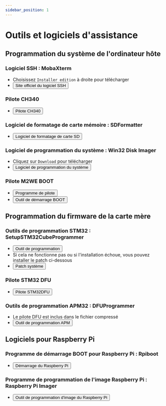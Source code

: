 ```yaml
---
sidebar_position: 1
---
```




# Outils et logiciels d'assistance

## **Programmation du système de l'ordinateur hôte**

### Logiciel SSH : MobaXterm
* Choisissez `Installer edition` à droite pour télécharger
* <Button variant="contained" disableElevation href="https://mobaxterm.mobatek.net/download-home-edition.html">Site officiel du logiciel SSH</Button>

### Pilote CH340
* <Button variant="contained" disableElevation href="https://cdn.mellow.klipper.cn/EXE/CH340.zip">Pilote CH340</Button>

### Logiciel de formatage de carte mémoire : SDFormatter
* <Button variant="contained" disableElevation href="https://www.waveshare.net/w/upload/d/d7/Panasonic_SDFormatter.zip">Logiciel de formatage de carte SD</Button>

### Logiciel de programmation du système : Win32 Disk Imager
* Cliquez sur `Download` pour télécharger
* <Button variant="contained" disableElevation href="https://sourceforge.net/projects/win32diskimager/">Logiciel de programmation du système</Button>

### Pilote M2WE BOOT
* <Button variant="contained" disableElevation href="https://cdn.mellow.klipper.cn/Utils/zadig-2.7.exe">Programme de pilote</Button>
* <Button variant="contained" disableElevation href="https://cdn.mellow.klipper.cn/Utils/FLY-BOOT-Setup.msi">Outil de démarrage BOOT</Button>

## **Programmation du firmware de la carte mère**

### Outils de programmation STM32 : SetupSTM32CubeProgrammer
* <Button variant="contained" disableElevation href="https://cdn.mellow.klipper.cn/EXE/SetupSTM32CubeProgrammer_win64.zip">Outil de programmation</Button>
* Si cela ne fonctionne pas ou si l'installation échoue, vous pouvez installer le patch ci-dessous
* <Button variant="contained" disableElevation href="https://cdn.mellow.klipper.cn/EXE/%E5%BE%AE%E8%BD%AF%E5%B8%B8%E7%94%A8%E8%BF%90%E8%A1%8C%E5%BA%93%E5%90%88%E9%9B%86.zip">Patch système</Button>

### Pilote STM32 DFU
* <Button variant="contained" disableElevation href="https://cdn.mellow.klipper.cn/EXE/STM32DFU.zip">Pilote STM32DFU</Button>

### Outils de programmation APM32 : DFUProgrammer
* Le pilote DFU est inclus dans le fichier compressé
* <Button variant="contained" disableElevation href="https://cdn.mellow.klipper.cn/EXE/DFUProgrammer.zip">Outil de programmation APM</Button>

## **Logiciels pour Raspberry Pi**

### Programme de démarrage BOOT pour Raspberry Pi : Rpiboot
* <Button variant="contained" disableElevation href="https://files.waveshare.net/wiki/w/upload/f/f3/Rpiboot_setup.zip">Démarrage du Raspberry Pi</Button>

### Programme de programmation de l'image Raspberry Pi : Raspberry Pi Imager
* <Button variant="contained" disableElevation href="https://www.raspberrypi.com/software/">Outil de programmation d'image du Raspberry Pi</Button>